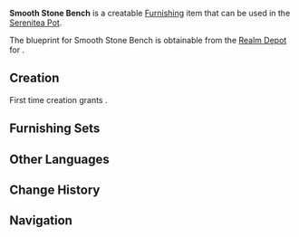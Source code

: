 {{Furnishing Infobox
|id             = 374202
|image          = Item Smooth Stone Bench.png
|category       = Outdoor Furnishing
|subcategory    = Seating
|rarity         = 2
|adeptal_energy = 30
|load           = 35
|reduced_load   = 24
|description    = A common stone bench that bears patterns that are hard to distinguish with the naked eye.<br />These benches are too cold in the winter and too warm in the summer, but a certain adventure team leader actually does enjoy their unique tactile profile.
|blueprint      = [[Realm Depot]]
}}
'''Smooth Stone Bench''' is a creatable [[Furnishing]] item that can be used in the [[Serenitea Pot]].

The blueprint for Smooth Stone Bench is obtainable from the [[Realm Depot]] for {{Item|Realm Currency|24|x=80}}.

==Creation==
First time creation grants {{Item|Trust|24|x=30}}.
{{Recipe
|type = Creation
|time = 12h
|White Iron Chunk = 4
|sort = White Iron Chunk
}}

==Furnishing Sets==
{{Craft Usage}}

==Other Languages==
{{Other Languages|default_hidden = 1
|en      = Smooth Stone Bench
|zhs     = 平整的石制长凳
|zhs_rm  = Píngzhěng de Shí Zhì Cháng Dèng
|zht     = 平整的石製長凳
|zht_rm  = Píngzhěng de Shí Zhì Cháng Dèng
|ja      = 平らな石造ベンチ
|ja_rm   = Taira na Sekizou Benchi
|ko      = 평평한 돌 벤치
|ko_rm   = 
|es      = Banco liso de piedra
|fr      = Banc en pierre lisse
|ru      = Гладкая каменная скамейка
|th      = ม้านั่งยาวหินผิวเรียบ
|th_rm   = 
|vi      = Ghế Đá Dài
|de      = Glatte Steinbank
|id      = Bangku Batu Panjang yang Mulus
|pt      = Banco de Pedra Liso
}}

==Change History==
{{Change History|1.5}}

==Navigation==
{{Furnishing Navbox/Exterior|Outdoor Furnishing}}